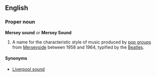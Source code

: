 ==English==
===Proper noun===
'''Mersey sound''' ''or'' '''Mersey Sound'''

#A name for the characteristic style of music produced by [[pop group]]s from [[w:Merseyside|Merseyside]] between 1958 and 1964, typified by the [[w:The Beatles|Beatles]].

====Synonyms====
*[[Liverpool sound]]
